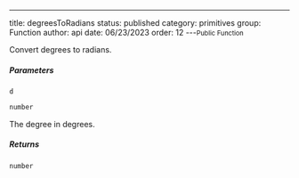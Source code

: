 ---
title: degreesToRadians
status: published
category: primitives
group: Function
author: api
date: 06/23/2023
order: 12
---<Small>Public Function</Small>

Convert degrees to radians.


##### Parameters


<ParametersTable>

<ParametersTableRow>
<ParametersTableName>

`d`

</ParametersTableName>
<ParametersTableDescription>

```ts
number
```

The degree in degrees.




</ParametersTableDescription>
</ParametersTableRow>
</ParametersTable>

##### Returns


```ts
number
```


